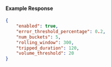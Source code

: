 #### Example Response

```json
{
	"enabled": true,
	"error_threshold_percentage": 0.2,
	"num_buckets": 5,
	"rolling_window": 300,
	"tripped_duration": 120,
	"volume_threshold": 20
}
```
